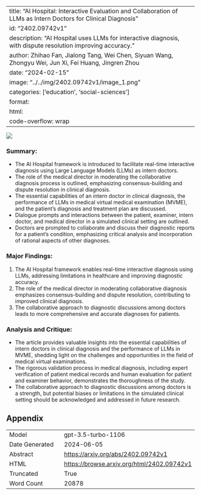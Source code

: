 
---
title: "AI Hospital: Interactive Evaluation and Collaboration of LLMs as Intern Doctors for Clinical Diagnosis"
id: "2402.09742v1"
description: "AI Hospital uses LLMs for interactive diagnosis, with dispute resolution improving accuracy."
author: Zhihao Fan, Jialong Tang, Wei Chen, Siyuan Wang, Zhongyu Wei, Jun Xi, Fei Huang, Jingren Zhou
date: "2024-02-15"
image: "../../img/2402.09742v1/image_1.png"
categories: ['education', 'social-sciences']
format:
  html:
    code-overflow: wrap
---

![](../../img/2402.09742v1/image_1.png)

### Summary:
- The AI Hospital framework is introduced to facilitate real-time interactive diagnosis using Large Language Models (LLMs) as intern doctors.
- The role of the medical director in moderating the collaborative diagnosis process is outlined, emphasizing consensus-building and dispute resolution in clinical diagnosis.
- The essential capabilities of an intern doctor in clinical diagnosis, the performance of LLMs in medical virtual medical examination (MVME), and the patient's diagnosis and treatment plan are discussed.
- Dialogue prompts and interactions between the patient, examiner, intern doctor, and medical director in a simulated clinical setting are outlined.
- Doctors are prompted to collaborate and discuss their diagnostic reports for a patient's condition, emphasizing critical analysis and incorporation of rational aspects of other diagnoses.

### Major Findings:
1. The AI Hospital framework enables real-time interactive diagnosis using LLMs, addressing limitations in healthcare and improving diagnostic accuracy.
2. The role of the medical director in moderating collaborative diagnosis emphasizes consensus-building and dispute resolution, contributing to improved clinical diagnosis.
3. The collaborative approach to diagnostic discussions among doctors leads to more comprehensive and accurate diagnoses for patients.

### Analysis and Critique:
- The article provides valuable insights into the essential capabilities of intern doctors in clinical diagnosis and the performance of LLMs in MVME, shedding light on the challenges and opportunities in the field of medical virtual examinations.
- The rigorous validation process in medical diagnosis, including expert verification of patient medical records and human evaluation for patient and examiner behavior, demonstrates the thoroughness of the study.
- The collaborative approach to diagnostic discussions among doctors is a strength, but potential biases or limitations in the simulated clinical setting should be acknowledged and addressed in future research.

## Appendix

|          |          |
|----------|----------|
| Model     | gpt-3.5-turbo-1106       |
| Date Generated     | 2024-06-05       |
| Abstract | [https://arxiv.org/abs/2402.09742v1](https://arxiv.org/abs/2402.09742v1)        |
| HTML     | [https://browse.arxiv.org/html/2402.09742v1](https://browse.arxiv.org/html/2402.09742v1)       |
| Truncated       | True       |
| Word Count       | 20878       |